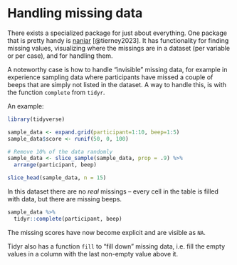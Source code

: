 # Handling missing data

There exists a specialized package for just about everything. One package that is pretty handy is [naniar](https://naniar.njtierney.com/) [@tierney2023]. It has functionality for finding missing values, visualizing where the missings are in a dataset (per variable or per case), and for handling them.

A noteworthy case is how to handle "invisible" missing data, for example in experience sampling data where participants have missed a couple of beeps that are simply not listed in the dataset. A way to handle this, is with the function `complete` from `tidyr`.

An example:

```r
library(tidyverse)

sample_data <- expand.grid(participant=1:10, beep=1:5)
sample_data$score <- runif(50, 0, 100)

# Remove 10% of the data randomly
sample_data <- slice_sample(sample_data, prop = .9) %>% 
  arrange(participant, beep)

slice_head(sample_data, n = 15)
```

In this dataset there are no *real* missings -- every cell in the table is filled with data, but there are missing beeps.

```r
sample_data %>% 
  tidyr::complete(participant, beep)
```

The missing scores have now become explicit and are visible as `NA`.

Tidyr also has a function `fill` to "fill down" missing data, i.e. fill the empty values in a column with the last non-empty value above it.
